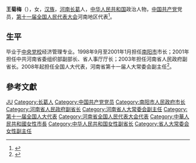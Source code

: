 '''王菊梅'''（{{bd|1949年||}}），女，[[汉族|汉族]]，[[河南|河南]][[长葛|长葛]]人，[[中华人民共和国|中华人民共和国]]政治人物，[[中国共产党|中国共产党]]党员，[[第十一届全国人民代表大会|第十一届全国人民代表大会]]河南地区代表<ref>{{cite web|author=新华网|title=第十一届全国人大代表|url=http://news.xinhuanet.com/ziliao/2008-03/03/content_7708230.htm?node=36628|publisher=新华网|accessdate=2014-01-07|archive-date=2014-01-10|archive-url=https://web.archive.org/web/20140110211415/http://news.xinhuanet.com/ziliao/2008-03/03/content_7708230.htm?node=36628|dead-url=no}}</ref>。

== 生平 ==
毕业于[[中央党校|中央党校]]经济管理专业。1998年9月至2001年1月担任[[南阳市|南阳市]]市长；2001年担任中共河南省委组织部副部长、省人事厅厅长；2003年担任河南省人民政府副省长。2008年起担任全国人大代表，河南省第十一届人大常委会副主任<ref>{{cite news|title=全国人大代表信息-王菊梅|url= http://210.82.31.1:8084/delegate/viewDelegate.action?dbid=111394|accessdate=2013-04-05|newspaper=全国人大网}}</ref>。

== 參考文獻 ==
{{reflist}}

{{中华人民共和国南阳市历任市领导列表}}

{{Authority control}}
{{DEFAULTSORT:Wang王}}
[[Category:王姓|JU]]
[[Category:长葛人|Category:长葛人]]
[[Category:中国共产党党员|Category:中国共产党党员]]
[[Category:南阳市人民政府市长|Category:南阳市人民政府市长]]
[[Category:河南省人民政府副省长|Category:河南省人民政府副省长]]
[[Category:河南省人大常委会副主任|Category:河南省人大常委会副主任]]
[[Category:第十一届全国人大代表|Category:第十一届全国人大代表]]
[[Category:河南省全国人民代表大会代表|Category:河南省全国人民代表大会代表]]
[[Category:中華人民共和國女性市長|Category:中華人民共和國女性市長]]
[[Category:中华人民共和国女性副省长|Category:中华人民共和国女性副省长]]
[[Category:省人大常委会女性副主任|Category:省人大常委会女性副主任]]